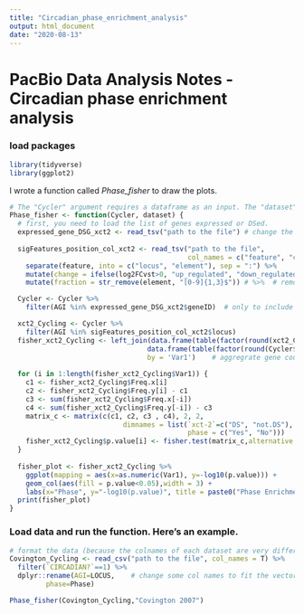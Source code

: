 ```yaml
---
title: "Circadian_phase_enrichment_analysis"
output: html_document
date: "2020-08-13"
---
```


# PacBio Data Analysis Notes - Circadian phase enrichment analysis

### load packages
```r
library(tidyverse)
library(ggplot2)
```

I wrote a function called *Phase_fisher* to draw the plots.
```r
# The "Cycler" argument requires a dataframe as an input. The "dataset" argument is just a brief description of the input data.
Phase_fisher <- function(Cycler, dataset) {
  # first, you need to load the list of genes expressed or DSed.
  expressed_gene_DSG_xct2 <- read_tsv("path to the file") # change the path
  
  sigFeatures_position_col_xct2 <- read_tsv("path to the file", 
                                            col_names = c("feature", "chr", "start", "end", "log2FCvst", "padjust")) %>% 
    separate(feature, into = c("locus", "element"), sep = ":") %>%
    mutate(change = ifelse(log2FCvst>0, "up_regulated", "down_regulated")) %>% 
    mutate(fraction = str_remove(element, "[0-9]{1,3}$")) # %>%  # remove the numbers in each element id

  Cycler <- Cycler %>%  
    filter(AGI %in% expressed_gene_DSG_xct2$geneID)  # only to include genes expressedin Junction Seq 

  xct2_Cycling <- Cycler %>% 
    filter(AGI %in% sigFeatures_position_col_xct2$locus)
  fisher_xct2_Cycling <- left_join(data.frame(table(factor(round(xct2_Cycling$phase/3-0.5)*3, levels = 0:24))),
                                  data.frame(table(factor(round(Cycler$phase/3-0.5)*3, levels = 0:24))),
                                  by = 'Var1')    # aggregrate gene counts by 3h intervals (may have a better way to do this)
  
  for (i in 1:length(fisher_xct2_Cycling$Var1)) {
    c1 <- fisher_xct2_Cycling$Freq.x[i]
    c2 <- fisher_xct2_Cycling$Freq.y[i] - c1
    c3 <- sum(fisher_xct2_Cycling$Freq.x[-i])
    c4 <- sum(fisher_xct2_Cycling$Freq.y[-i]) - c3
    matrix_c <- matrix(c(c1, c2, c3 , c4), 2, 2,
                            dimnames = list(`xct-2`=c("DS", "not.DS"),
                                            phase = c("Yes", "No")))
    fisher_xct2_Cycling$p.value[i] <- fisher.test(matrix_c,alternative = "greater")$p.value
  }
  
  fisher_plot <- fisher_xct2_Cycling %>% 
    ggplot(mapping = aes(x=as.numeric(Var1), y=-log10(p.value))) + 
    geom_col(aes(fill = p.value<0.05),width = 3) +
    labs(x="Phase", y="-log10(p.value)", title = paste0("Phase Enrichment of Differentially Spliced Genes in xct-2\n", dataset))
  print(fisher_plot)
}  
```

### Load data and run the function. Here's an example.
```r
# format the data (because the colnames of each dataset are very different)
Covington_Cycling <- read_csv("path to the file", col_names = T) %>% 
  filter(`CIRCADIAN?`==1) %>% 
  dplyr::rename(AGI=LOCUS,    # change some col names to fit the vector names in the function
         phase=Phase)  

Phase_fisher(Covington_Cycling,"Covington 2007")
```

